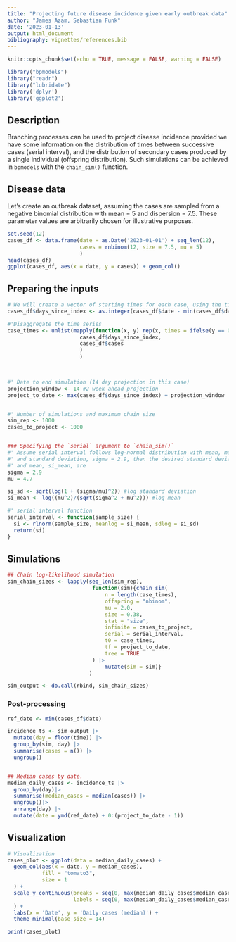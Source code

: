```yaml
---
title: "Projecting future disease incidence given early outbreak data"
author: "James Azam, Sebastian Funk"
date: '2023-01-13'
output: html_document
bibliography: vignettes/references.bib 
---
```


```r
knitr::opts_chunk$set(echo = TRUE, message = FALSE, warning = FALSE)

library("bpmodels")
library("readr")
library("lubridate")
library('dplyr')
library('ggplot2')
```

## Description
Branching processes can be used to project disease incidence provided we have some 
information on the distribution of times between successive cases (serial interval), 
and the distribution of secondary cases produced by a single individual (offspring 
distribution). Such simulations can be achieved in `bpmodels` with the `chain_sim()` function. 

## Disease data

Let's create an outbreak dataset, assuming the cases are sampled from a negative binomial
distribution with mean = 5 and dispersion = 7.5. These parameter values are arbitrarily
chosen for illustrative purposes.

```r
set.seed(12)
cases_df <- data.frame(date = as.Date('2023-01-01') + seq_len(12),
                       cases = rnbinom(12, size = 7.5, mu = 5)
                       )
head(cases_df)
ggplot(cases_df, aes(x = date, y = cases)) + geom_col()
```

## Preparing the inputs  

```r
# We will create a vector of starting times for each case, using the time of the index cases as the reference point
cases_df$days_since_index <- as.integer(cases_df$date - min(cases_df$date))

#'Disaggregate the time series 
case_times <- unlist(mapply(function(x, y) rep(x, times = ifelse(y == 0, 1, y)), 
                       cases_df$days_since_index, 
                       cases_df$cases
                       )
                       )
                       


#' Date to end simulation (14 day projection in this case)
projection_window <- 14 #2 week ahead projection
project_to_date <- max(cases_df$days_since_index) + projection_window 


#' Number of simulations and maximum chain size
sim_rep <- 1000
cases_to_project <- 1000


### Specifying the `serial` argument to `chain_sim()`
#' Assume serial interval follows log-normal distribution with mean, mu = 4.7, 
#' and standard deviation, sigma = 2.9, then the desired standard deviation, si_sd, 
#' and mean, si_mean, are
sigma = 2.9
mu = 4.7

si_sd <- sqrt(log(1 + (sigma/mu)^2)) #log standard deviation
si_mean <- log((mu^2)/(sqrt(sigma^2 + mu^2))) #log mean

#' serial interval function
serial_interval <- function(sample_size) {
  si <- rlnorm(sample_size, meanlog = si_mean, sdlog = si_sd)
  return(si)
}
```

## Simulations
```r
## Chain log-likelihood simulation
sim_chain_sizes <- lapply(seq_len(sim_rep),
                           function(sim){chain_sim(
                               n = length(case_times),
                               offspring = "nbinom",
                               mu = 2.0,
                               size = 0.38,
                               stat = "size",
                               infinite = cases_to_project,
                               serial = serial_interval,
                               t0 = case_times,
                               tf = project_to_date,
                               tree = TRUE
                           ) |> 
                               mutate(sim = sim)} 
                          )

sim_output <- do.call(rbind, sim_chain_sizes) 
```


### Post-processing
```r
ref_date <- min(cases_df$date)

incidence_ts <- sim_output |> 
  mutate(day = floor(time)) |> 
  group_by(sim, day) |> 
  summarise(cases = n()) |>  
  ungroup()


## Median cases by date.  
median_daily_cases <- incidence_ts |>
  group_by(day)|>
  summarise(median_cases = median(cases)) |>
  ungroup()|>
  arrange(day) |>
  mutate(date = ymd(ref_date) + 0:(project_to_date - 1))

```


## Visualization
```r
# Visualization
cases_plot <- ggplot(data = median_daily_cases) +
  geom_col(aes(x = date, y = median_cases),
           fill = "tomato3",
           size = 1
  ) +
  scale_y_continuous(breaks = seq(0, max(median_daily_cases$median_cases) + 20, 20),
                     labels = seq(0, max(median_daily_cases$median_cases) + 20, 20)
  ) +
  labs(x = 'Date', y = 'Daily cases (median)') + 
  theme_minimal(base_size = 14)

print(cases_plot)
```

